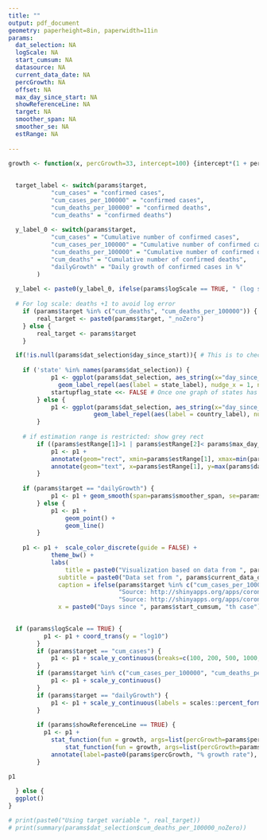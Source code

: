 ```yaml
---
title: ""
output: pdf_document
geometry: paperheight=8in, paperwidth=11in
params:
  dat_selection: NA
  logScale: NA
  start_cumsum: NA
  datasource: NA
  current_data_date: NA
  percGrowth: NA
  offset: NA
  max_day_since_start: NA
  showReferenceLine: NA
  target: NA
  smoother_span: NA
  smoother_se: NA
  estRange: NA
  
---
```


\pagenumbering{gobble}

```r

growth <- function(x, percGrowth=33, intercept=100) {intercept*(1 + percGrowth/100)^(x-1)}
  
  
  target_label <- switch(params$target, 
  			"cum_cases" = "confirmed cases", 
  			"cum_cases_per_100000" = "confirmed cases",
  			"cum_deaths_per_100000" = "confirmed deaths", 
  			"cum_deaths" = "confirmed deaths")
  
  y_label_0 <- switch(params$target, 
			"cum_cases" = "Cumulative number of confirmed cases", 
			"cum_cases_per_100000" = "Cumulative number of confirmed cases, per 100,000",
			"cum_deaths_per_100000" = "Cumulative number of confirmed deaths, per 100,000", 
			"cum_deaths" = "Cumulative number of confirmed deaths",
			"dailyGrowth" = "Daily growth of confirmed cases in %"
		)
  
  y_label <- paste0(y_label_0, ifelse(params$logScale == TRUE, " (log scale)", ""))
  		
  # For log scale: deaths +1 to avoid log error
	if (params$target %in% c("cum_deaths", "cum_deaths_per_100000")) {
		real_target <- paste0(params$target, "_noZero")
	} else {
		real_target <- params$target
	}		

  if(!is.null(params$dat_selection$day_since_start)){ # This is to check if any countries are selected
    
  	if ('state' %in% names(params$dat_selection)) {
			p1 <- ggplot(params$dat_selection, aes_string(x="day_since_start", y=real_target, color='state')) +
			  geom_label_repel(aes(label = state_label), nudge_x = 1, na.rm = TRUE)
			startupflag_state <<- FALSE # Once one graph of states has been completed, turn off startup flag for states
		} else {
			p1 <- ggplot(params$dat_selection, aes_string(x="day_since_start", y=real_target, color='country')) +
			            geom_label_repel(aes(label = country_label), nudge_x = 1, na.rm = TRUE)
		}
  
    # if estimation range is restricted: show grey rect
		if ((params$estRange[1]>1 | params$estRange[2]< params$max_day_since_start) & params$showReferenceLine == TRUE) {
			p1 <- p1 + 
			annotate(geom="rect", xmin=params$estRange[1], xmax=min(params$estRange[2], params$max_day_since_start ), ymin=params$start_cumsum, ymax=max(params$dat_selection[, params$target])*1.05, fill="azure2", alpha=.3) +
			annotate(geom="text", x=params$estRange[1], y=max(params$dat_selection[, params$target]), label="Curve estimated based on values in the shaded rectangle", hjust=0, size=3)
		}
			
	if (params$target == "dailyGrowth") {
			p1 <- p1 + geom_smooth(span=params$smoother_span, se=params$smoother_se)
		} else {
			p1 <- p1 + 
				geom_point() + 
				geom_line()
		}
  
    p1 <- p1 +	scale_color_discrete(guide = FALSE) +
			theme_bw() + 
			labs(
				title = paste0("Visualization based on data from ", params$datasource, ". "),
			  subtitle = paste0("Data set from ", params$current_data_date),
			  caption = ifelse(params$target %in% c("cum_cases_per_100000", "cum_deaths_per_100000", "cum_deaths"),
			                   "Source: http://shinyapps.org/apps/corona/ \n Adjusted cumulative cases per capita: 100,000 x (cumulative cases / population)",
			                   "Source: http://shinyapps.org/apps/corona/"), 
			  x = paste0("Days since ", params$start_cumsum, "th case"), y = y_label)

		
  if (params$logScale == TRUE) {
		  p1 <- p1 + coord_trans(y = "log10")
		}
		if (params$target == "cum_cases") {
			p1 <- p1 + scale_y_continuous(breaks=c(100, 200, 500, 1000, 2000, 5000, 10000, 20000))
		}
		if (params$target %in% c("cum_cases_per_100000", "cum_deaths_per_100000", "cum_deaths")) {
			p1 <- p1 + scale_y_continuous()
		}
		if (params$target == "dailyGrowth") {
			p1 <- p1 + scale_y_continuous(labels = scales::percent_format(accuracy = 1))
		}
		
		if (params$showReferenceLine == TRUE) {
		  p1 <- p1 + 
		    stat_function(fun = growth, args=list(percGrowth=params$percGrowth, intercept=params$offset), color="black", linetype="dashed", xlim=c(max(params$estRange[1], min(params$dat_selection$day_since_start)), min(params$estRange[2], params$max_day_since_start ))) +
				stat_function(fun = growth, args=list(percGrowth=params$percGrowth, intercept=params$offset), color="grey80", linetype="dotted") +
		    annotate(label=paste0(params$percGrowth, "% growth rate"), x=params$max_day_since_start , y=growth(params$max_day_since_start+1, percGrowth=params$percGrowth, intercept=params$offset), geom="text", hjust=1)
		}
    
p1

  } else {
  ggplot()
}

# print(paste0("Using target variable ", real_target))
# print(summary(params$dat_selection$cum_deaths_per_100000_noZero))

```

